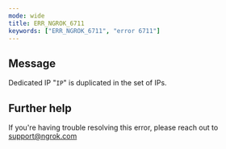 ```yaml
---
mode: wide
title: ERR_NGROK_6711
keywords: ["ERR_NGROK_6711", "error 6711"]
---
```


## Message

Dedicated IP "`IP`" is duplicated in the set of IPs.

## Further help

If you're having trouble resolving this error, please reach out to [support@ngrok.com](mailto:support@ngrok.com?subject=Help%20with%20ERR_NGROK_6711)
